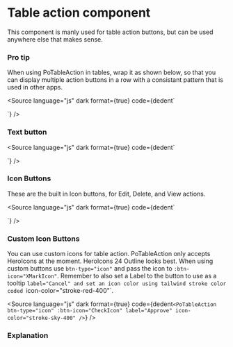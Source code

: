 # Table action component




This component is manly used for table action buttons, but can be used anywhere else that makes sense.

### Pro tip

When using PoTableAction in tables, wrap it as shown below, so that you can display multiple action buttons in a row with a consistant pattern that is used in other apps.

<Source
	language="js"
	dark
	format={true}
	code={dedent`
  <div class="flex items-center space-x-3 justify-end">
    <PoTableAction ... />
    <PoTableAction ... />
  </div>

`}
/>

### Text button

<div className="po-p-5 po-flex po-items-center po-space-x-3">
	<Story of={PoTableActionStories.Text} />
</div>

<Source
	language="js"
	dark
	format={true}
	code={dedent`

`}
/>

### Icon Buttons

These are the built in Icon buttons, for Edit, Delete, and View actions.

<div className="po-p-5 po-flex po-items-center po-space-x-3">
	<Story of={PoTableActionStories.IconEdit} />
	<Story of={PoTableActionStories.IconDelete} />
	<Story of={PoTableActionStories.IconView} />
</div>

<Source
	language="js"
	dark
	format={true}
	code={dedent`
  <div class="flex items-center space-x-3 justify-end">
    <PoTableAction btn-type="edit" />
    <PoTableAction btn-type="delete" />
    <PoTableAction btn-type="view" />
  </div>
`}
/>

### Custom Icon Buttons

You can use custom icons for table action. PoTableAction only accepts HeroIcons at the moment. HeroIcons 24 Outline looks best.
When using custom buttons use `btn-type="icon"` and pass the icon to `:btn-icon="XMarkIcon"`. Remember to also set a Label to the button to use as a tooltip `label="Cancel" and set an icon color using tailwind stroke color coded `icon-color="stroke-red-400"`.

<div className="po-p-5 po-flex po-items-center po-space-x-3">
	<Story of={PoTableActionStories.IconCustom} />
</div>

<Source
	language="js"
	dark
	format={true}
	code={dedent`
  <PoTableAction
    btn-type="icon"
    :btn-icon="CheckIcon"
    label="Approve"
    icon-color="stroke-sky-400"
  />
`}
/>

### Explanation

<ArgTypes of={PoTableActionStories} />
